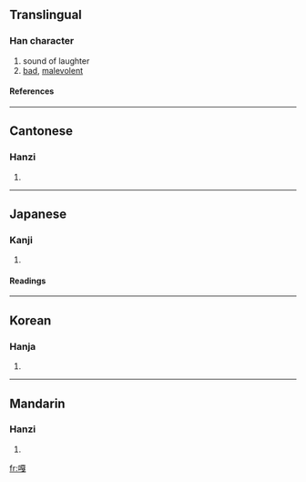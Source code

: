 {{see|尜}}

==Translingual==
===Han character===
{{Han char|rn=30|rad=口|as=11|sn=14|four=6105<sub>3</sub>|canj=口一山戈 (RMUI)}}
# sound of laughter
# [[bad]], [[malevolent]]
====References====
{{Han ref|kx=0205.150|dkj=04184|dj=0428.090|hdz=10675.060|uh=560E|ud=22030|bh=B9C7|bd=47559}}
----
==Cantonese==
===Hanzi===
{{yue-hanzi|jyut=|y=ga1, ga4}}
# {{defn|Cantonese}}
----
==Japanese==
===Kanji===
{{ja-kanji|grade=|rs=口11}}
# {{defn|Japanese}} 
====Readings====
{{ja-readings|on=[[かつ]] (katsu), [[けち]] (kechi)|kun=}}
----
==Korean==
===Hanja===
{{ko-hanja|hangeul=알|rv=al|mr=al}}
# {{defn|Korean}}
----
==Mandarin==
===Hanzi===
{{cmn-hanzi|pin=[[gā]] ([[ga1]]), [[gǎ]] ([[ga3]])|wg=ka<sup>1</sup>, ka<sup>3</sup>}}
# {{defn|Mandarin}}

[[fr:嘎]]